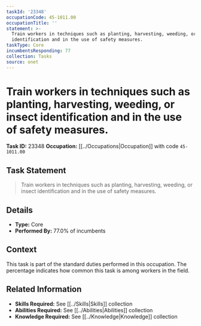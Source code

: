 ```yaml
---
taskId: '23348'
occupationCode: 45-1011.00
occupationTitle: ''
statement: >-
  Train workers in techniques such as planting, harvesting, weeding, or insect
  identification and in the use of safety measures.
taskType: Core
incumbentsResponding: 77
collection: Tasks
source: onet
---
```

# Train workers in techniques such as planting, harvesting, weeding, or insect identification and in the use of safety measures.

**Task ID:** 23348
**Occupation:** [[../Occupations|Occupation]] with code `45-1011.00`

## Task Statement

> Train workers in techniques such as planting, harvesting, weeding, or insect identification and in the use of safety measures.

## Details

- **Type:** Core
- **Performed By:** 77.0% of incumbents

## Context

This task is part of the standard duties performed in this occupation. The percentage indicates how common this task is among workers in the field.

## Related Information

- **Skills Required:** See [[../Skills|Skills]] collection
- **Abilities Required:** See [[../Abilities|Abilities]] collection
- **Knowledge Required:** See [[../Knowledge|Knowledge]] collection
